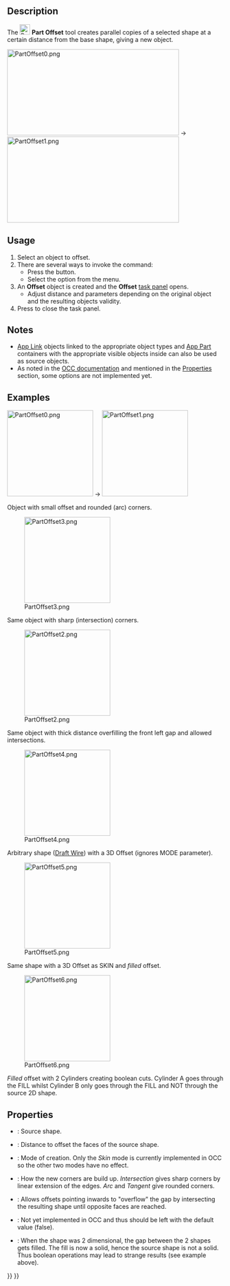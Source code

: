 <languages/>

{{Docnav
|[[Part_CrossSections|CrossSections]]
|[[Part_Offset2D|Offset2D]]
|[[Part_Workbench|Part]]
|IconL=Part_CrossSections.svg
|IconR=Part_Offset2D.svg
|IconC=Workbench_Part.svg
}}

{{GuiCommand
|Name=Part Offset
|MenuLocation=Part → 3D Offset
|Workbenches=[[Part_Workbench|Part]]
|SeeAlso=[[Part_Thickness|Part Thickness]], [[Part_Offset2D|Part 2D Offset]]
}}

==Description==

The [[Image:Part_Offset.svg|24px]] '''Part Offset''' tool creates parallel copies of a selected shape at a certain distance from the base shape, giving a new object.

[[Image:PartOffset0.png|400x200px]]  →  [[Image:PartOffset1.png|400x200px]]

==Usage==

# Select an object to offset.
# There are several ways to invoke the command:
#* Press the {{Button|[[Image:Part_Offset.svg|16px]] [[Part_Offset|3D Offset...]]}} button.
#* Select the {{MenuCommand|Part → [[Image:Part_Offset.svg|16px]] 3D Offset...}} option from the menu.
# An '''Offset''' object is created and the '''Offset''' [[Task_panel|task panel]] opens.
#* Adjust distance and parameters depending on the original object and the resulting objects validity.
# Press {{Button|OK}} to close the task panel.

==Notes==

* [[App_Link|App Link]] objects linked to the appropriate object types and [[App_Part|App Part]] containers with the appropriate visible objects inside can also be used as source objects. {{Version|0.20}}
* As noted in the [https://dev.opencascade.org/doc/refman/html/class_b_rep_offset_a_p_i___make_offset_shape.html#a173d06428d1cdeea1c4f38fd6f80043c OCC documentation] and mentioned in the [[#Properties|Properties]] section, some options are not implemented yet.

==Examples==

[[Image:PartOffset0.png|x200px]]  →  [[Image:PartOffset1.png|x200px]]

Object with small offset and rounded (arc) corners.

[[Image:PartOffset3.png|x200px]] 

Same object with sharp (intersection) corners.

[[Image:PartOffset2.png|x200px]] 

Same object with thick distance overfilling the front left gap and allowed intersections.

[[Image:PartOffset4.png|x200px]] 

Arbitrary shape ([[Draft_Wire|Draft Wire]]) with a 3D Offset (ignores MODE parameter).

[[Image:PartOffset5.png|x200px]] 

Same shape with a 3D Offset as SKIN and ''filled'' offset.

[[Image:PartOffset6.png|x200px]] 

''Filled'' offset with 2 Cylinders creating boolean cuts. Cylinder A goes through the FILL whilst Cylinder B only goes through the FILL and NOT through the source 2D shape.

==Properties== 

{{Properties_Title|Offset}}

* {{PropertyData|Source}}: Source shape.
* {{PropertyData|Value}}: Distance to offset the faces of the source shape.
* {{PropertyData|Mode}}: Mode of creation. Only the ''Skin'' mode is currently implemented in OCC so the other two modes have no effect.
* {{PropertyData|Join}}: How the new corners are build up. ''Intersection'' gives sharp corners by linear extension of the edges. ''Arc'' and ''Tangent'' give rounded corners.

* {{PropertyData|Intersection}}: Allows offsets pointing inwards to "overflow" the gap by intersecting the resulting shape until opposite faces are reached. 
* {{PropertyData|Self Intersection}}: Not yet implemented in OCC and thus should be left with the default value (false).
* {{PropertyData|Fill Offset}}: When the shape was 2 dimensional, the gap between the 2 shapes gets filled. The fill is now a solid, hence the source shape is not a solid. Thus boolean operations may lead to strange results (see example above).


{{Docnav
|[[Part_CrossSections|CrossSections]]
|[[Part_Offset2D|Offset2D]]
|[[Part_Workbench|Part]]
|IconL=Part_CrossSections.svg
|IconR=Part_Offset2D.svg
|IconC=Workbench_Part.svg
}}

{{Part_Tools_navi{{#translation:}}}}
{{Userdocnavi{{#translation:}}}}